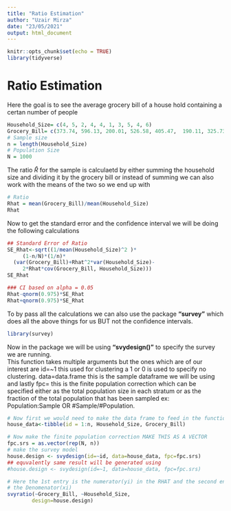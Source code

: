 ```yaml
---
title: "Ratio Estimation"
author: "Uzair Mirza"
date: "23/05/2021"
output: html_document
---
```


```r
knitr::opts_chunk$set(echo = TRUE)
library(tidyverse)
```

# Ratio Estimation
Here the goal is to see the average grocery bill of a house hold containing a certan number of people
```r
Household_Size= c(4, 5, 2, 4, 4, 1, 3, 5, 4, 6) 
Grocery_Bill= c(373.74, 596.13, 200.01, 526.58, 405.47,  190.11, 325.73, 515.41, 323.70, 711.21)
# Sample size
n = length(Household_Size)
# Population Size
N = 1000
```


The ratio $\hat R$ for the sample is calculaetd by either summing the household size and dividing it by the grocery bill or instead of summing we can also work with the means of the two so we end up with
```r
# Ratio
Rhat = mean(Grocery_Bill)/mean(Household_Size) 
Rhat
```

Now to get the standard error and the confidence interval we will be doing the following calculations
```r
## Standard Error of Ratio                                                                    ## Standard Error 
SE_Rhat<-sqrt((1/mean(Household_Size)^2 )*
     (1-n/N)*(1/n)*
  (var(Grocery_Bill)+Rhat^2*var(Household_Size)-
     2*Rhat*cov(Grocery_Bill, Household_Size)))
SE_Rhat

### CI based on alpha = 0.05                                                                  ## Confidence Interval
Rhat-qnorm(0.975)*SE_Rhat
Rhat+qnorm(0.975)*SE_Rhat
```

To by pass all the calculations we can also use the package **"survey"** which does all the above things for us BUT not the confidence intervals.
```r
library(survey)
```

Now in the package we will be using **"svydesign()"** to specify the survey we are running. \
This function takes multiple arguments but the ones which are of our interest are id=~1 this used for clustering a 1 or 0 is used to specify no clustering. data=data.frame this is the sample dataframe we will be using and lastly fpc= this is the finite population correction which can be specified either as the total population size in each stratum or as the fraction of the total population that has been sampled ex: Population:Sample OR #Sample/#Population.
```r
# Now first we would need to make the data frame to feed in the function
house_data<-tibble(id = 1:n, Household_Size, Grocery_Bill)

# Now make the finite population correction MAKE THIS AS A VECTOR
fpc.srs = as.vector(rep(N, n))
# make the survey model
house.design <- svydesign(id=~id, data=house_data, fpc=fpc.srs)
## equvalently same result will be generated using
#house.design <- svydesign(id=~1, data=house_data, fpc=fpc.srs)

# Here the 1st entry is the numerator(yi) in the RHAT and the second entry is 
# the Denomenator(xi)
svyratio(~Grocery_Bill, ~Household_Size, 
        design=house.design)
```

